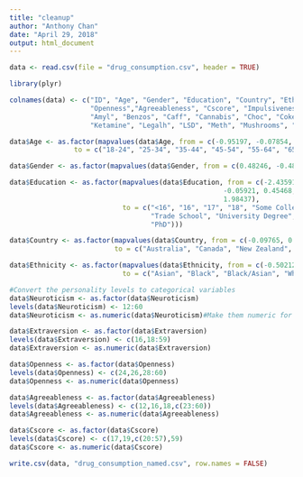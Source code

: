```yaml
---
title: "cleanup"
author: "Anthony Chan"
date: "April 29, 2018"
output: html_document
---
```

```r
data <- read.csv(file = "drug_consumption.csv", header = TRUE)
```

```r
library(plyr)

colnames(data) <- c("ID", "Age", "Gender", "Education", "Country", "Ethnicity", "Neuroticism", "Extraversion",
                    "Openness","Agreeableness", "Cscore", "Impulsiveness", "Sensation Seeing", "Alcohol", "Amphet",
                    "Amyl", "Benzos", "Caff", "Cannabis", "Choc", "Coke", "Crack", "Ecstasy","Heroin",
                    "Ketamine", "Legalh", "LSD", "Meth", "Mushrooms", "Nicotine", "Semer", "VSA")
```

```r
data$Age <- as.factor(mapvalues(data$Age, from = c(-0.95197, -0.07854, 0.49788, 1.09449, 1.82213, 2.59171), 
                to = c("18-24", "25-34", "35-44", "45-54", "55-64", "65+")))

data$Gender <- as.factor(mapvalues(data$Gender, from = c(0.48246, -0.48246), to = c("Female", "Male")))

data$Education <- as.factor(mapvalues(data$Education, from = c(-2.43591, -1.73790, -1.43719, -1.22751, -0.61113,
                                                     -0.05921, 0.45468, 1.16365,
                                                     1.98437),
                            to = c("<16", "16", "17", "18", "Some College",
                                   "Trade School", "University Degree", "Masters",
                                   "PhD")))

data$Country <- as.factor(mapvalues(data$Country, from = c(-0.09765, 0.24923, -0.46841, -0.28519, 0.21128, 0.96082, -0.57009),
                          to = c("Australia", "Canada", "New Zealand", "Other", "Ireland", "UK", "USA")))

data$Ethnicity <- as.factor(mapvalues(data$Ethnicity, from = c(-0.50212, -1.10702, 1.90725, 0.12600, -0.22166, 0.11440, -0.31685),
                            to = c("Asian", "Black", "Black/Asian", "White/Asian", "White/Black", "Other", "White")))
```

```r
#Convert the personality levels to categorical variables
data$Neuroticism <- as.factor(data$Neuroticism)
levels(data$Neuroticism) <- 12:60
data$Neuroticism <- as.numeric(data$Neuroticism)#Make them numeric for regression

data$Extraversion <- as.factor(data$Extraversion)
levels(data$Extraversion) <- c(16,18:59)
data$Extraversion <- as.numeric(data$Extraversion)

data$Openness <- as.factor(data$Openness)
levels(data$Openness) <- c(24,26,28:60)
data$Openness <- as.numeric(data$Openness)

data$Agreeableness <- as.factor(data$Agreeableness)
levels(data$Agreeableness) <- c(12,16,18,c(23:60))
data$Agreeableness <- as.numeric(data$Agreeableness)

data$Cscore <- as.factor(data$Cscore)
levels(data$Cscore) <- c(17,19,c(20:57),59)
data$Cscore <- as.numeric(data$Cscore)
```

```r
write.csv(data, "drug_consumption_named.csv", row.names = FALSE)
```